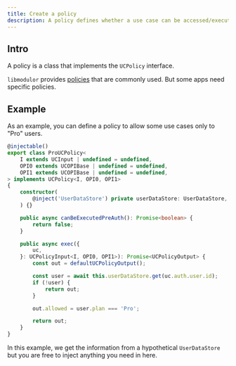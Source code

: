 ```yaml
---
title: Create a policy
description: A policy defines whether a use case can be accessed/executed or not.
---
```


## Intro

A policy is a class that implements the `UCPolicy` interface.

`libmodulor` provides [policies](../references/policies) that are commonly used.
But some apps need specific policies.

## Example

As an example, you can define a policy to allow some use cases only to "Pro" users.

```typescript title="src/policies/ProUCPolicy.ts"
@injectable()
export class ProUCPolicy<
    I extends UCInput | undefined = undefined,
    OPI0 extends UCOPIBase | undefined = undefined,
    OPI1 extends UCOPIBase | undefined = undefined,
> implements UCPolicy<I, OPI0, OPI1>
{
    constructor(
        @inject('UserDataStore') private userDataStore: UserDataStore,
    ) {}

    public async canBeExecutedPreAuth(): Promise<boolean> {
        return false;
    }

    public async exec({
        uc,
    }: UCPolicyInput<I, OPI0, OPI1>): Promise<UCPolicyOutput> {
        const out = defaultUCPolicyOutput();

        const user = await this.userDataStore.get(uc.auth.user.id);
        if (!user) {
            return out;
        }

        out.allowed = user.plan === 'Pro';

        return out;
    }
}
```

In this example, we get the information from a hypothetical `UserDataStore` but you are free to inject anything you need in here.
